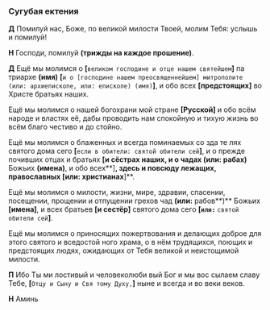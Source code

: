 ### Сугубая ектения

**Д** Помилуй нас, Боже, по великой милости Твоей, молим Тебя: услышь и помилуй!

**Н** Господи, помилуй **(трижды на каждое прошение)**.

**Д** Ещё мы молимся о **[**`великом господине и отце нашем святейшем`**]** па триархе **(имя)** **[**`и о [господине нашем преосвященнейшем] митрополите (или: архиепископе, или: епископе) (имя)`**]**, и обо всех **[**предстоящих**]** во Христе братьях наших.

Ещё мы молимся о нашей богохрани мой стране **[**Русской**]** и обо всём народе и властях её, дабы проводить нам спокойную и тихую жизнь во всём благо честиво и до стойно.

Ещё мы молимся о блаженных и всегда поминаемых со зда те лях святого дома сего **[**`если в обители: святой обители сей`**]**, и о прежде почивших отцах и братьях **[**и сёстрах наших, и о чадах **(или:** рабах**)** Божьих **(имена)**, и обо всех**]**, здесь и повсюду лежащих, православных **[или:** христианах**]**.

Ещё мы молимся о милости, жизни, мире, здравии, спасении, посещении, прощении и отпущении грехов чад **(или:** рабов**)** Божьих **[имена]**, и всех братьев **[**и сестёр**]** святого дома сего **[`или:`** `святой обители сей`**]**.

Ещё мы молимся о приносящих пожертвования и делающих доброе для этого святого и вседостой ного храма, о в нём трудящихся, поющих и предстоящих людях, ожидающих от Тебя великой и неистощимой милости.

**П** Ибо Ты ми лостивый и человеколюби вый Бог и мы вос сылаем славу Тебе, **[**`Отцу и Сыну и Свя тому Духу,`**]** ныне и всегда и во веки веков.

**Н** Аминь
